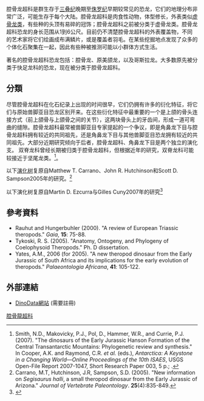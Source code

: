 {{NoteTA
|1=zh:哥斯拉;zh-hant:哥吉拉;
}}
{{Automatic taxobox
| name = 腔骨龍總科
| fossil_range = [[三叠纪|三叠纪]]晚期至[[侏罗纪|侏罗纪]]早期,{{fossil_range|223|183}}
| image = Coelophysis bauri mount.jpg
| image_width = 250px
| image_caption = 位于{{link-en|克里夫兰自然历史博物馆|Cleveland Museum of Natural History}}的鲍氏腔骨龙骨架
| display_parents=2
| taxon=Coelophysoidea
| authority ={{link-en|Nopcsa|Franz Nopcsa von Felső-Szilvás}}，1928 
| type_species = †[[腔骨龙属|鲍氏虚骨龙]] ''Coelurus bauri''
| type_species_authority = [[爱德华·德林克·科普|Cope]]，1887年
| subdivision_ranks = '''演化支'''
| subdivision =
*†[[龙盗龙属|龙盗龙属]] ''Dracoraptor''
*？†[[理理恩龙属|理理恩龙属]] ''Liliensternus''
*†[[首龙属|首龙属]] ''Pendraig''
*†[[鲍威尔猎龙属|鲍威尔猎龙属]] ''Powellvenator''
*†[[腔骨龙科|腔骨龙科]] Coelophysidae
| synonyms =  
*'''快足龍超科 Podokesauroidea''' <br><small>Huene，1914</small>
}}
腔骨龙超科是群生存于[[三叠纪|三叠纪]]晚期至[[侏罗纪|侏罗纪]]早期较常见的恐龙，它们的地理分布非常广泛，可能生存于每个大陆。腔骨龙超科是肉食性动物，体型修长，外表类似[[虚骨龙类|虚骨龙类]]，有些种的头顶有易碎的冠饰；腔骨龙超科之前被分类于虚骨龙类。腔骨龙超科恐龙的身长范围从1到6公尺。目前仍不清楚腔骨龙超科的外表覆盖物，不同的艺术家将它们绘画成布满鳞片，或是覆盖者羽毛。在某些挖掘地点发现了众多的个体化石聚集在一起，因此有些种被推测可能以小群体方式生活。

著名的腔骨龙超科恐龙包括：腔骨龙、原美颌龙，以及哥斯拉龙。大多数原先被分类于快足龙科的恐龙，现在被分类于腔骨龙超科。

==分類==
尽管腔骨龙超科在化石纪录上出现的时间很早，它们仍拥有许多的衍化特征，将它们与原始兽脚亚目恐龙区别开来。在这些衍化特征中最重要的一个是上颌的骨头连接方式（前上颌骨与上颌骨之间的关节），这两块骨头上的牙齿间，形成一道可弯曲的缝隙。腔骨龙超科最常被兽脚亚目专家提起的一个争议，即是角鼻龙下目与腔骨龙超科拥有较近的共同祖先，还是角鼻龙下目与其他兽脚亚目恐龙拥有较近的共同祖先。大部分近期研究倾向于后者，腔骨龙超科、角鼻龙下目是两个独立的演化支。
双脊龙科曾经长期被归类于腔骨龙超科，但根据近年的研究，双脊龙科可能较接近于坚尾龙类。<ref name="smithetal2007">Smith, N.D., Makovicky, P.J., Pol, D., Hammer, W.R., and Currie, P.J. (2007). "The dinosaurs of the Early Jurassic Hanson Formation of the Central Transantarctic Mountains: Phylogenetic review and synthesis." In Cooper, A.K. and Raymond, C.R. ''et al.'' (eds.), ''Antarctica: A Keystone in a Changing World––Online Proceedings of the 10th ISAES'', USGS Open-File Report 2007-1047, Short Research Paper 003, 5 p.; {{doi|10.3133/of2007-1047.srp003}}.</ref>。

以下[[演化树|演化树]]复原自Matthew T. Carrano、John R. Hutchinson和Scott D. Sampson2005年的研究。<ref>Carrano, M.T, Hutchinson, J.R, Sampson, S.D. (2005). "New information on ''Segisaurus halli'', a small theropod dinosaur from the Early Jurassic of Arizona." ''Journal of Vertebrate Paleontology''. '''25'''(4):835-849.</ref>
{{clade| style=font-size:85%;line-height:85%
|label1='''腔骨龙超科 Coelophysoidea'''
|1={{clade
  |1=[[双脊龙属|双脊龙属]] ''Dilophosaurus''
  |2=[[肉龙属|肉龙属]] ''Sarcosaurus''
  |3={{clade
   |1=[[哥斯拉龙属|哥斯拉龙属]] ''Gojirasaurus''
   |2=[[恶魔龙属|恶魔龙属]] ''Zupaysaurus''
   |label3=[[腔骨龙科|腔骨龙科]] Coelophysidae
   |3={{clade
   |1=[[原美颌龙属|原美颌龙属]] ''Procompsognathus''
   |2=[[斯基龙属|斯基龙属]] ''Segisaurus''
   |3=[[理理恩龙属|理理恩龙属]] ''Liliensternus''
   |4={{clade
      |1=[[腔骨龙属|腔骨龙属]] ''Coelophysis''
      |2=[[合踝龙属|合踝龙属]] ''Megapnosaurus'' }} }} }} }} }}

以下演化树复原自Martin D. Ezcurra与Gilles Cuny2007年的研究<ref name=EC07>{{cite journal |last=Ezcurra |first=Martin D. |author2=Cuny, Gilles |year=2007 |title=The coelophysoid ''Lophostropheus airelensis'', gen. nov.: a review of the systematics of "Liliensternus" ''airelensis'' from the Triassic-Jurassic boundary outcrops of Normandy (France) |journal=Journal of Vertebrate Paleontology |volume=27 |issue=1 |pages=73–86 |doi=10.1671/0272-4634(2007)27[73:TCLAGN]2.0.CO;2 }}</ref>
{{clade| style=font-size:85%;line-height:85%
|1={{clade
   |1=[[理理恩龙属|理理恩龙属]] ''Liliensternus''
   |2={{clade
      |1=[[冠椎龙属|冠椎龙属]]''Lophostropheus''
      |label2= [[腔骨龙科|腔骨龙科]] Coelophysidae 
      |2={{clade
         |1=''"Megapnosaurus" kayentakatae''
         |2={{clade
            |1=[[腔骨龙属|腔骨龙属]] ''Coelophysis''
            |2=[[罗德西亚腔骨龙|罗德西亚腔骨龙]] ''Coelophysis rhodesiensis'' }} }} }} }} }}

==參考資料==
<div class="references-small">
<references></references>
</div>
* Rauhut and Hungerbuhler (2000). "A review of European Triassic theropods." ''Gaia'', '''15''': 75-88.
* Tykoski, R. S. (2005). "Anatomy, Ontogeny, and Phylogeny of Coelophysoid Theropods." Ph. D dissertation.
* Yates, A.M., 2006 (for 2005). "A new theropod dinosaur from the Early Jurassic of South Africa and its implications for the early evolution of theropods." ''Palaeontologia Africana'', '''41''': 105-122.

==外部連結==
* [http://www.dinodata.org/index.php DinoData網站] {{Wayback|url=http://www.dinodata.org/index.php |date=20070220070914 }} (需要註冊)
{{獸腳亞目|N.}}
{{Taxonbar|from=Q14414}}

[[Category:腔骨龍超科|]]